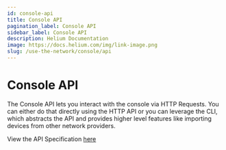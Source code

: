```yaml
---
id: console-api
title: Console API
pagination_label: Console API
sidebar_label: Console API
description: Helium Documentation
image: https://docs.helium.com/img/link-image.png
slug: /use-the-network/console/api
---
```


# Console API


The Console API lets you interact with the console via HTTP Requests. You can either do that
directly using the HTTP API or you can leverage the CLI, which abstracts the API and provides higher
level features like importing devices from other network providers.

View the API Specification [here](/api/console)

